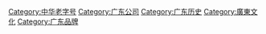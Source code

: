 [[Category:中华老字号|Category:中华老字号]]
[[Category:广东公司|Category:广东公司]]
[[Category:广东历史|Category:广东历史]]
[[Category:廣東文化|Category:廣東文化]]
[[Category:广东品牌|Category:广东品牌]]